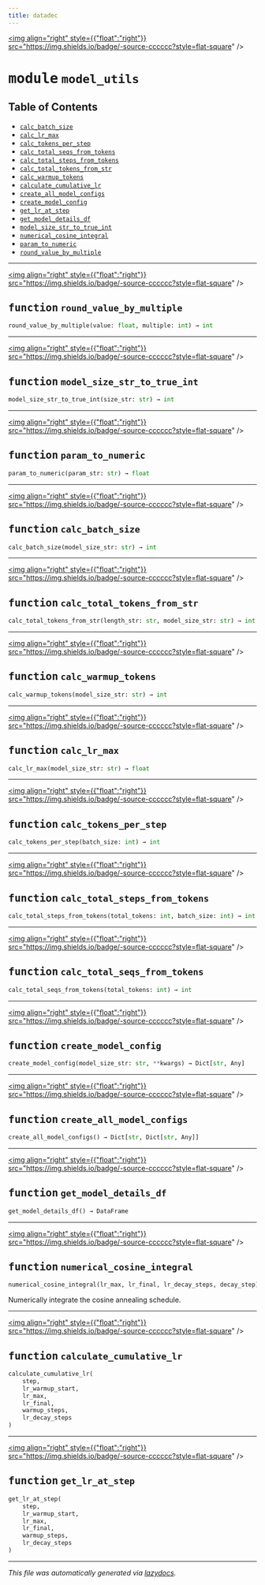```yaml
---
title: datadec
---
```


<a href="https://github.com/drothermel/%24%7BREPO%7D/blob/main/src/datadec/model_utils.py"><img align="right" style={{"float":"right"}} src="https://img.shields.io/badge/-source-cccccc?style=flat-square" /></a>

# <kbd>module</kbd> `model_utils`



## Table of Contents
- [`calc_batch_size`](./datadec.model_utils#function-calc-batch-size)
- [`calc_lr_max`](./datadec.model_utils#function-calc-lr-max)
- [`calc_tokens_per_step`](./datadec.model_utils#function-calc-tokens-per-step)
- [`calc_total_seqs_from_tokens`](./datadec.model_utils#function-calc-total-seqs-from-tokens)
- [`calc_total_steps_from_tokens`](./datadec.model_utils#function-calc-total-steps-from-tokens)
- [`calc_total_tokens_from_str`](./datadec.model_utils#function-calc-total-tokens-from-str)
- [`calc_warmup_tokens`](./datadec.model_utils#function-calc-warmup-tokens)
- [`calculate_cumulative_lr`](./datadec.model_utils#function-calculate-cumulative-lr)
- [`create_all_model_configs`](./datadec.model_utils#function-create-all-model-configs)
- [`create_model_config`](./datadec.model_utils#function-create-model-config)
- [`get_lr_at_step`](./datadec.model_utils#function-get-lr-at-step)
- [`get_model_details_df`](./datadec.model_utils#function-get-model-details-df)
- [`model_size_str_to_true_int`](./datadec.model_utils#function-model-size-str-to-true-int)
- [`numerical_cosine_integral`](./datadec.model_utils#function-numerical-cosine-integral)
- [`param_to_numeric`](./datadec.model_utils#function-param-to-numeric)
- [`round_value_by_multiple`](./datadec.model_utils#function-round-value-by-multiple)



---

<a href="https://github.com/drothermel/%24%7BREPO%7D/blob/main/src/datadec/model_utils.py#L10"><img align="right" style={{"float":"right"}} src="https://img.shields.io/badge/-source-cccccc?style=flat-square" /></a>

## <kbd>function</kbd> `round_value_by_multiple`

```python
round_value_by_multiple(value: float, multiple: int) → int
```





---

<a href="https://github.com/drothermel/%24%7BREPO%7D/blob/main/src/datadec/model_utils.py#L15"><img align="right" style={{"float":"right"}} src="https://img.shields.io/badge/-source-cccccc?style=flat-square" /></a>

## <kbd>function</kbd> `model_size_str_to_true_int`

```python
model_size_str_to_true_int(size_str: str) → int
```





---

<a href="https://github.com/drothermel/%24%7BREPO%7D/blob/main/src/datadec/model_utils.py#L20"><img align="right" style={{"float":"right"}} src="https://img.shields.io/badge/-source-cccccc?style=flat-square" /></a>

## <kbd>function</kbd> `param_to_numeric`

```python
param_to_numeric(param_str: str) → float
```





---

<a href="https://github.com/drothermel/%24%7BREPO%7D/blob/main/src/datadec/model_utils.py#L34"><img align="right" style={{"float":"right"}} src="https://img.shields.io/badge/-source-cccccc?style=flat-square" /></a>

## <kbd>function</kbd> `calc_batch_size`

```python
calc_batch_size(model_size_str: str) → int
```





---

<a href="https://github.com/drothermel/%24%7BREPO%7D/blob/main/src/datadec/model_utils.py#L46"><img align="right" style={{"float":"right"}} src="https://img.shields.io/badge/-source-cccccc?style=flat-square" /></a>

## <kbd>function</kbd> `calc_total_tokens_from_str`

```python
calc_total_tokens_from_str(length_str: str, model_size_str: str) → int
```





---

<a href="https://github.com/drothermel/%24%7BREPO%7D/blob/main/src/datadec/model_utils.py#L56"><img align="right" style={{"float":"right"}} src="https://img.shields.io/badge/-source-cccccc?style=flat-square" /></a>

## <kbd>function</kbd> `calc_warmup_tokens`

```python
calc_warmup_tokens(model_size_str: str) → int
```





---

<a href="https://github.com/drothermel/%24%7BREPO%7D/blob/main/src/datadec/model_utils.py#L65"><img align="right" style={{"float":"right"}} src="https://img.shields.io/badge/-source-cccccc?style=flat-square" /></a>

## <kbd>function</kbd> `calc_lr_max`

```python
calc_lr_max(model_size_str: str) → float
```





---

<a href="https://github.com/drothermel/%24%7BREPO%7D/blob/main/src/datadec/model_utils.py#L74"><img align="right" style={{"float":"right"}} src="https://img.shields.io/badge/-source-cccccc?style=flat-square" /></a>

## <kbd>function</kbd> `calc_tokens_per_step`

```python
calc_tokens_per_step(batch_size: int) → int
```





---

<a href="https://github.com/drothermel/%24%7BREPO%7D/blob/main/src/datadec/model_utils.py#L79"><img align="right" style={{"float":"right"}} src="https://img.shields.io/badge/-source-cccccc?style=flat-square" /></a>

## <kbd>function</kbd> `calc_total_steps_from_tokens`

```python
calc_total_steps_from_tokens(total_tokens: int, batch_size: int) → int
```





---

<a href="https://github.com/drothermel/%24%7BREPO%7D/blob/main/src/datadec/model_utils.py#L84"><img align="right" style={{"float":"right"}} src="https://img.shields.io/badge/-source-cccccc?style=flat-square" /></a>

## <kbd>function</kbd> `calc_total_seqs_from_tokens`

```python
calc_total_seqs_from_tokens(total_tokens: int) → int
```





---

<a href="https://github.com/drothermel/%24%7BREPO%7D/blob/main/src/datadec/model_utils.py#L88"><img align="right" style={{"float":"right"}} src="https://img.shields.io/badge/-source-cccccc?style=flat-square" /></a>

## <kbd>function</kbd> `create_model_config`

```python
create_model_config(model_size_str: str, **kwargs) → Dict[str, Any]
```





---

<a href="https://github.com/drothermel/%24%7BREPO%7D/blob/main/src/datadec/model_utils.py#L134"><img align="right" style={{"float":"right"}} src="https://img.shields.io/badge/-source-cccccc?style=flat-square" /></a>

## <kbd>function</kbd> `create_all_model_configs`

```python
create_all_model_configs() → Dict[str, Dict[str, Any]]
```





---

<a href="https://github.com/drothermel/%24%7BREPO%7D/blob/main/src/datadec/model_utils.py#L141"><img align="right" style={{"float":"right"}} src="https://img.shields.io/badge/-source-cccccc?style=flat-square" /></a>

## <kbd>function</kbd> `get_model_details_df`

```python
get_model_details_df() → DataFrame
```





---

<a href="https://github.com/drothermel/%24%7BREPO%7D/blob/main/src/datadec/model_utils.py#L153"><img align="right" style={{"float":"right"}} src="https://img.shields.io/badge/-source-cccccc?style=flat-square" /></a>

## <kbd>function</kbd> `numerical_cosine_integral`

```python
numerical_cosine_integral(lr_max, lr_final, lr_decay_steps, decay_step)
```

Numerically integrate the cosine annealing schedule.



---

<a href="https://github.com/drothermel/%24%7BREPO%7D/blob/main/src/datadec/model_utils.py#L168"><img align="right" style={{"float":"right"}} src="https://img.shields.io/badge/-source-cccccc?style=flat-square" /></a>

## <kbd>function</kbd> `calculate_cumulative_lr`

```python
calculate_cumulative_lr(
    step,
    lr_warmup_start,
    lr_max,
    lr_final,
    warmup_steps,
    lr_decay_steps
)
```





---

<a href="https://github.com/drothermel/%24%7BREPO%7D/blob/main/src/datadec/model_utils.py#L200"><img align="right" style={{"float":"right"}} src="https://img.shields.io/badge/-source-cccccc?style=flat-square" /></a>

## <kbd>function</kbd> `get_lr_at_step`

```python
get_lr_at_step(
    step,
    lr_warmup_start,
    lr_max,
    lr_final,
    warmup_steps,
    lr_decay_steps
)
```







---

_This file was automatically generated via [lazydocs](https://github.com/ml-tooling/lazydocs)._
